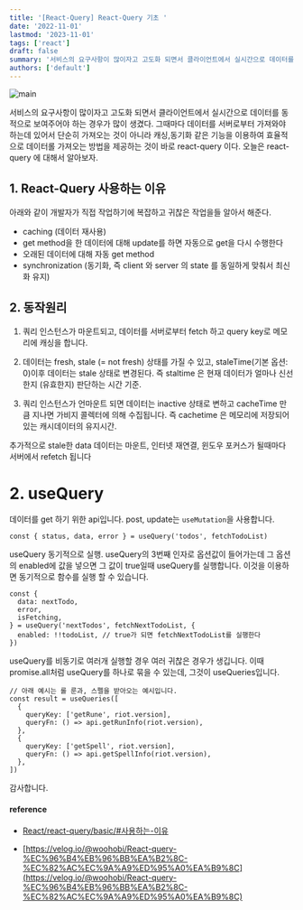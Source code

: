 ```yaml
---
title: '[React-Query] React-Query 기초 '
date: '2022-11-01'
lastmod: '2023-11-01'
tags: ['react']
draft: false
summary: '서비스의 요구사항이 많이자고 고도화 되면서 클라이언트에서 실시간으로 데이터를 동적으로 보여주어야 하는 경우가 많이 생겼다. 그때마다 데이터를 서버로부터 가져와야 하는데 있어서 단순히 가져오는 것이 아니라 캐싱,동기화 같은 기능을 이용하여 효율적으로 데이터롤 가져오는 방법을 제공하는 것이 바로 react-query 이다. 오늘은 react-query 에 대해서 알아보자.'
authors: ['default']
---
```


![main](/static/react/cover.jpg)

서비스의 요구사항이 많이자고 고도화 되면서 클라이언트에서 실시간으로 데이터를 동적으로 보여주어야 하는 경우가 많이 생겼다. 그때마다 데이터를 서버로부터 가져와야 하는데 있어서 단순히 가져오는 것이 아니라 캐싱,동기화 같은 기능을 이용하여 효율적으로 데이터롤 가져오는 방법을 제공하는 것이 바로 react-query 이다. 오늘은 react-query 에 대해서 알아보자.

## 1. React-Query 사용하는 이유

아래와 같이 개발자가 직접 작업하기에 복잡하고 귀찮은 작업을들 알아서 해준다.

- caching (데이터 재사용)
- get method을 한 데이터에 대해 update를 하면 자동으로 get을 다시 수행한다
- 오래된 데이터에 대해 자동 get method
- synchronization (동기화, 즉 client 와 server 의 state 를 동일하게 맞춰서 최신화 유지)

## 2. 동작원리

1. 쿼리 인스턴스가 마운트되고, 데이터를 서버로부터 fetch 하고 query key로 메모리에 캐싱을 합니다.

2. 데이터는 fresh, stale (= not fresh) 상태를 가질 수 있고, staleTime(기본 옵션: 0)이후 데이터는 stale 상태로 변경된다. 즉 staltime 은 현재 데이터가 얼마나 신선한지 (유효한지) 판단하는 시간 기준.

3. 쿼리 인스턴스가 언마운트 되면 데이터는 inactive 상태로 변하고 cacheTime 만큼 지나면 가비지 콜렉터에 의해 수집됩니다. 즉 cachetime 은 메모리에 저장되어 있는 캐시데이터의 유지시간.

추가적으로 stale한 data 데이터는 마운트, 인터넷 재연결, 윈도우 포커스가 될때마다 서버에서 refetch 됩니다

# 2. useQuery

데이터를 get 하기 위한 api입니다. post, update는 `useMutation`을 사용합니다.

```tsx
const { status, data, error } = useQuery('todos', fetchTodoList)
```

useQuery 동기적으로 실행. useQuery의 3번째 인자로 옵션값이 들어가는데 그 옵션의 enabled에 값을 넣으면 그 값이 true일때 useQuery를 실행합니다. 이것을 이용하면 동기적으로 함수를 실행 할 수 있습니다.

```tsx
const {
  data: nextTodo,
  error,
  isFetching,
} = useQuery('nextTodos', fetchNextTodoList, {
  enabled: !!todoList, // true가 되면 fetchNextTodoList를 실행한다
})
```

useQuery를 비동기로 여러개 실행할 경우 여러 귀찮은 경우가 생깁니다. 이때 promise.all처럼 useQuery를 하나로 묶을 수 있는데, 그것이 useQueries입니다.

```tsx
// 아래 예시는 롤 룬과, 스펠을 받아오는 예시입니다.
const result = useQueries([
  {
    queryKey: ['getRune', riot.version],
    queryFn: () => api.getRunInfo(riot.version),
  },
  {
    queryKey: ['getSpell', riot.version],
    queryFn: () => api.getSpellInfo(riot.version),
  },
])
```

감사합니다.

#### reference

- [React/react-query/basic/#사용하는-이유](https://kyounghwan01.github.io/blog/React/react-query/basic/#%E1%84%89%E1%85%A1%E1%84%8B%E1%85%AD%E1%86%BC%E1%84%92%E1%85%A1%E1%84%80%E1%85%B5)

- [https://velog.io/@woohobi/React-query-%EC%96%B4%EB%96%BB%EA%B2%8C-%EC%82%AC%EC%9A%A9%ED%95%A0%EA%B9%8C](https://velog.io/@woohobi/React-query-%EC%96%B4%EB%96%BB%EA%B2%8C-%EC%82%AC%EC%9A%A9%ED%95%A0%EA%B9%8C)
